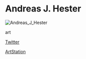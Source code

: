 # Andreas J. Hester

![Andreas_J_Hester](./images/Andreas_J_Hester_v1.jpg)

<Skills>

art

</Skills>

<Personal>

[Twitter](https://twitter.com/giinyiz)

[ArtStation](http://artstation.com/giinyiz)

</Personal>


